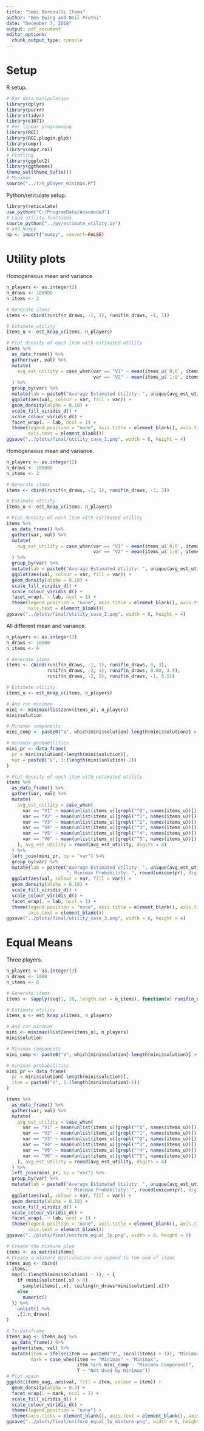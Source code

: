 ```yaml
---
title: "Semi Bernoulli Items"
author: "Ben Ewing and Neil Pruthi"
date: "December 7, 2018"
output: pdf_document
editor_options: 
  chunk_output_type: console
---
```


# Setup

R setup.

```r
# For data manipulation
library(dplyr)
library(purrr)
library(tidyr)
library(e1071)
# For linear programming
library(ROI)
library(ROI.plugin.glpk)
library(ompr)
library(ompr.roi)
# Plotting
library(ggplot2)
library(ggthemes)
theme_set(theme_tufte())
# Minimax
source("../r/n_player_minimax.R")
```

Python/reticulate setup.

```r
library(reticulate)
use_python("C:/ProgramData/Anaconda3")
# Load utility functions
source_python("../py/estimate_utility.py")
# and Numpy
np <- import("numpy", convert=FALSE)
```

# Utility plots

Homogeneous mean and variance.
```r
n_players <- as.integer(2)
n_draws <- 100000
n_items <- 2

# Generate items
items <- cbind(runif(n_draws, -1, 1), runif(n_draws, -1, 1))

# Estimate utility
items_u <- est_knap_u(items, n_players)

# Plot density of each item with estimated utility
items %>%
  as_data_frame() %>% 
  gather(var, val) %>% 
  mutate(
    avg_est_utility = case_when(var == "V1" ~ mean(items_u$`0;0`, items_u$`0;1`),
                                var == "V2" ~ mean(items_u$`1;0`, items_u$`1;1`))
  ) %>% 
  group_by(var) %>% 
  mutate(lab = paste0("Average Estimated Utility: ", unique(avg_est_utility))) %>% 
  ggplot(aes(val, colour = var, fill = var)) +
  geom_density(alpha = 0.10) +
  scale_fill_viridis_d() +
  scale_colour_viridis_d() +
  facet_wrap(. ~ lab, ncol = 1) +
  theme(legend.position = "none", axis.title = element_blank(), axis.ticks = element_blank(),
        axis.text = element_blank())
ggsave("../plots/final/utility_case_1.png", width = 6, height = 4)
```

Homogeneous mean and variance.
```r
n_players <- as.integer(2)
n_draws <- 100000
n_items <- 2

# Generate items
items <- cbind(runif(n_draws, -1, 1), runif(n_draws, -3, 3))

# Estimate utility
items_u <- est_knap_u(items, n_players)

# Plot density of each item with estimated utility
items %>%
  as_data_frame() %>% 
  gather(var, val) %>% 
  mutate(
    avg_est_utility = case_when(var == "V1" ~ mean(items_u$`0;0`, items_u$`0;1`),
                                var == "V2" ~ mean(items_u$`1;0`, items_u$`1;1`))
  ) %>% 
  group_by(var) %>% 
  mutate(lab = paste0("Average Estimated Utility: ", unique(avg_est_utility))) %>% 
  ggplot(aes(val, colour = var, fill = var)) +
  geom_density(alpha = 0.10) +
  scale_fill_viridis_d() +
  scale_colour_viridis_d() +
  facet_wrap(. ~ lab, ncol = 1) +
  theme(legend.position = "none", axis.title = element_blank(), axis.ticks = element_blank(),
        axis.text = element_blank())
ggsave("../plots/final/utility_case_2.png", width = 6, height = 4)
```

All different mean and variance.
```r
n_players <- as.integer(3)
n_draws <- 10000
n_items <- 6

# Generate items
items <- cbind(runif(n_draws, -1, 1), runif(n_draws, 0, 3),
               runif(n_draws, -2, 1), runif(n_draws, 0.80, 3.9),
               runif(n_draws, -2, 5), runif(n_draws, -1, 5.5))

# Estimate utility
items_u <- est_knap_u(items, n_players)

# And run minimax
mini <- minimax(list2env(items_u), n_players)
mini$solution

# Minimax components
mini_comp <- paste0("V", which(mini$solution[-length(mini$solution)] > 0))

# minimax probabilities
mini_pr <- data_frame(
  pr = mini$solution[-length(mini$solution)],
  var = paste0("V", 1:(length(mini$solution)-1))
)

# Plot density of each item with estimated utility
items %>%
  as_data_frame() %>% 
  gather(var, val) %>% 
  mutate(
    avg_est_utility = case_when(
      var == "V1" ~ mean(unlist(items_u)[grepl("^0", names(items_u))]),
      var == "V2" ~ mean(unlist(items_u)[grepl("^1", names(items_u))]),
      var == "V3" ~ mean(unlist(items_u)[grepl("^2", names(items_u))]),
      var == "V4" ~ mean(unlist(items_u)[grepl("^3", names(items_u))]),
      var == "V5" ~ mean(unlist(items_u)[grepl("^4", names(items_u))]),
      var == "V6" ~ mean(unlist(items_u)[grepl("^5", names(items_u))])
    ), avg_est_utility = round(avg_est_utility, digits = 4)
  ) %>% 
  left_join(mini_pr, by = "var") %>% 
  group_by(var) %>% 
  mutate(lab = paste0("Average Estimated Utility: ", unique(avg_est_utility), 
                      "; Minimax Probability: ", round(unique(pr), digits = 4))) %>% 
  ggplot(aes(val, colour = var, fill = var)) +
  geom_density(alpha = 0.10) +
  scale_fill_viridis_d() +
  scale_colour_viridis_d() +
  facet_wrap(. ~ lab, ncol = 1) +
  theme(legend.position = "none", axis.title = element_blank(), axis.ticks = element_blank(),
        axis.text = element_blank())
ggsave("../plots/final/utility_case_3.png", width = 6, height = 4)
```


# Equal Means

Three players.
```r
n_players <- as.integer(3)
n_draws <- 1000
n_items <- 6

# Generate items
items <- sapply(seq(1, 10, length.out = n_items), function(x) runif(n_draws, -x, x))

# Estimate utility
items_u <- est_knap_u(items, n_players)

# And run minimax
mini <- minimax(list2env(items_u), n_players)
mini$solution

# Minimax components
mini_comp <- paste0("V", which(mini$solution[-length(mini$solution)] > 0))

# minimax probabilities
mini_pr <- data_frame(
  pr = mini$solution[-length(mini$solution)],
  item = paste0("V", 1:(length(mini$solution)-1))
)

items %>%
  as_data_frame() %>% 
  gather(var, val) %>% 
  mutate(
    avg_est_utility = case_when(
      var == "V1" ~ mean(unlist(items_u)[grepl("^0", names(items_u))]),
      var == "V2" ~ mean(unlist(items_u)[grepl("^1", names(items_u))]),
      var == "V3" ~ mean(unlist(items_u)[grepl("^2", names(items_u))]),
      var == "V4" ~ mean(unlist(items_u)[grepl("^3", names(items_u))]),
      var == "V5" ~ mean(unlist(items_u)[grepl("^4", names(items_u))]),
      var == "V6" ~ mean(unlist(items_u)[grepl("^5", names(items_u))])
    ), avg_est_utility = round(avg_est_utility, digits = 4)
  ) %>% 
  left_join(mini_pr, by = "var") %>% 
  group_by(var) %>% 
  mutate(lab = paste0("Average Estimated Utility: ", unique(avg_est_utility), 
                      "; Minimax Probability: ", round(unique(pr), digits = 4))) %>% 
  ggplot(aes(val, colour = var, fill = var)) +
  geom_density(alpha = 0.10) +
  scale_fill_viridis_d() +
  scale_colour_viridis_d() +
  facet_wrap(. ~ lab, ncol = 1) +
  theme(legend.position = "none", axis.title = element_blank(), axis.ticks = element_blank(),
        axis.text = element_blank())
ggsave("../plots/final/uniform_equal_3p.png", width = 8, height = 6)

# Create the mixture plot
items <- as.matrix(items)
# Create a mixture distribution and append to the end of items
items_aug <- cbind(
  items,
  map(1:(length(mini$solution) - 1), ~ {
    if (mini$solution[.x] > 0)
      sample(items[,.x], ceiling(n_draws*mini$solution[.x]))
    else
      numeric()
  }) %>% 
    unlist() %>% 
    .[1:n_draws]
)

# To dataframe
items_aug <- items_aug %>% 
  as_data_frame() %>% 
  gather(item, val) %>% 
  mutate(item = ifelse(item == paste0("V", (ncol(items) + 1)), "Minimax", item),
         mark = case_when(item == "Minimax" ~ "Minimax",
                          item %in% mini_comp ~ "Minimax Componenst",
                          T ~ "Not Used by Minimax"))
# Plot again
ggplot(items_aug, aes(val, fill = item, colour = item)) +
  geom_density(alpha = 0.3) +
  facet_wrap(. ~ mark, ncol = 1) +
  scale_fill_viridis_d() +
  scale_colour_viridis_d() +
  theme(legend.position = "none") +
  theme(axis.ticks = element_blank(), axis.text = element_blank(), axis.title = element_blank())
ggsave("../plots/final/uniform_equal_3p_mixture.png", width = 8, height = 6)
```
